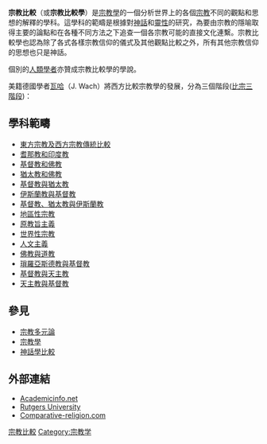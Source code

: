 '''宗教比較'''（或'''宗教比較學'''）是[[宗教學|宗教學]]的一個分析世界上的各個[[宗教|宗教]]不同的觀點和思想的解釋的學科。這學科的範疇是根據對[[神話|神話]]和[[靈性|靈性]]的研究，為要由宗教的隱喻取得主要的論點和在各種不同方法之下追查一個各宗教可能的直接文化連繫。宗教比較學也認為除了各式各樣宗教信仰的儀式及其他觀點比較之外，所有其他宗教信仰的思想也只是神話。

個別的[[人類學者|人類學者]]亦贊成宗教比較學的學說。

美籍德國學者[[瓦哈|瓦哈]]（J. Wach）將西方比較宗教學的發展，分為三個階段([[比宗三階段|比宗三階段]])：

==學科範疇==
*[[東方宗教及西方宗教傳統比較|東方宗教及西方宗教傳統比較]]
*[[耆那教和印度教|耆那教和印度教]]
*[[基督教和佛教|基督教和佛教]]
*[[猶太教和佛教|猶太教和佛教]]
*[[基督教與猶太教|基督教與猶太教]]
*[[伊斯蘭教與基督教|伊斯蘭教與基督教]]
*[[基督教、猶太教與伊斯蘭教|基督教、猶太教與伊斯蘭教]]
*[[地區性宗教|地區性宗教]]
*[[原教旨主義|原教旨主義]]
*[[世界性宗教|世界性宗教]]
*[[人文主義|人文主義]]
*[[佛教與道教|佛教與道教]]
*[[瑣羅亞斯德教與基督教|瑣羅亞斯德教與基督教]]
*[[基督教與天主教|基督教與天主教]]
*[[天主教與基督教|天主教與基督教]]

==參見==
*[[宗教多元論|宗教多元論]]
*[[宗教學|宗教學]]
*[[神話學比較|神話學比較]]

==外部連結==

*[http://www.academicinfo.net/religindex.html Academicinfo.net]{{Wayback|url=http://www.academicinfo.net/religindex.html |date=20060530171537 }}
*[http://virtualreligion.net/vri/ Rutgers University]{{Wayback|url=http://virtualreligion.net/vri/ |date=20060602010509 }}
*[https://web.archive.org/web/20060104003216/http://www.comparative-religion.com/ Comparative-religion.com]

{{Authority control}}
[[Category:宗教比較|]]
[[Category:宗教学|Category:宗教学]]